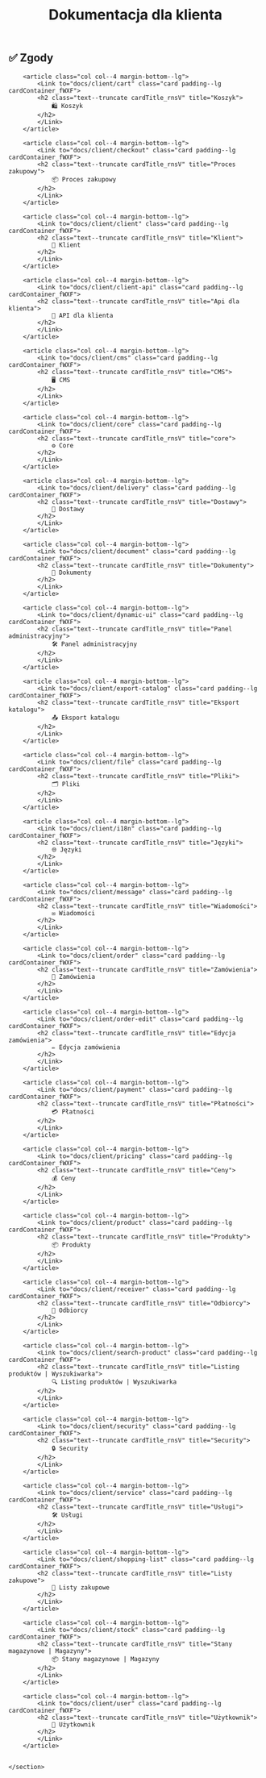 
<header>
    <h1 class="title_kItE">Dokumentacja dla klienta</h1>
</header>
<article class="margin-top--lg">
    <section class="row list_eTzJ">
        <article class="col col--4 margin-bottom--lg">
            <Link to="docs/client/agreement" class="card padding--lg cardContainer_fWXF">
            <h2 class="text--truncate cardTitle_rnsV" title="Zgody">
                ✅ Zgody
            </h2>
            </Link>
        </article>

        <article class="col col--4 margin-bottom--lg">
            <Link to="docs/client/cart" class="card padding--lg cardContainer_fWXF">
            <h2 class="text--truncate cardTitle_rnsV" title="Koszyk">
                🛍️ Koszyk
            </h2>
            </Link>
        </article>

        <article class="col col--4 margin-bottom--lg">
            <Link to="docs/client/checkout" class="card padding--lg cardContainer_fWXF">
            <h2 class="text--truncate cardTitle_rnsV" title="Proces zakupowy">
                📦 Proces zakupowy
            </h2>
            </Link>
        </article>

        <article class="col col--4 margin-bottom--lg">
            <Link to="docs/client/client" class="card padding--lg cardContainer_fWXF">
            <h2 class="text--truncate cardTitle_rnsV" title="Klient">
                👤 Klient
            </h2>
            </Link>
        </article>

        <article class="col col--4 margin-bottom--lg">
            <Link to="docs/client/client-api" class="card padding--lg cardContainer_fWXF">
            <h2 class="text--truncate cardTitle_rnsV" title="Api dla klienta">
                🔌 API dla klienta
            </h2>
            </Link>
        </article>

        <article class="col col--4 margin-bottom--lg">
            <Link to="docs/client/cms" class="card padding--lg cardContainer_fWXF">
            <h2 class="text--truncate cardTitle_rnsV" title="CMS">
                🖥️ CMS
            </h2>
            </Link>
        </article>

        <article class="col col--4 margin-bottom--lg">
            <Link to="docs/client/core" class="card padding--lg cardContainer_fWXF">
            <h2 class="text--truncate cardTitle_rnsV" title="core">
                ⚙️ Core
            </h2>
            </Link>
        </article>

        <article class="col col--4 margin-bottom--lg">
            <Link to="docs/client/delivery" class="card padding--lg cardContainer_fWXF">
            <h2 class="text--truncate cardTitle_rnsV" title="Dostawy">
                🚚 Dostawy
            </h2>
            </Link>
        </article>

        <article class="col col--4 margin-bottom--lg">
            <Link to="docs/client/document" class="card padding--lg cardContainer_fWXF">
            <h2 class="text--truncate cardTitle_rnsV" title="Dokumenty">
                📄 Dokumenty
            </h2>
            </Link>
        </article>

        <article class="col col--4 margin-bottom--lg">
            <Link to="docs/client/dynamic-ui" class="card padding--lg cardContainer_fWXF">
            <h2 class="text--truncate cardTitle_rnsV" title="Panel administracyjny">
                🛠️ Panel administracyjny
            </h2>
            </Link>
        </article>

        <article class="col col--4 margin-bottom--lg">
            <Link to="docs/client/export-catalog" class="card padding--lg cardContainer_fWXF">
            <h2 class="text--truncate cardTitle_rnsV" title="Eksport katalogu">
                📤 Eksport katalogu
            </h2>
            </Link>
        </article>

        <article class="col col--4 margin-bottom--lg">
            <Link to="docs/client/file" class="card padding--lg cardContainer_fWXF">
            <h2 class="text--truncate cardTitle_rnsV" title="Pliki">
                🗂️ Pliki
            </h2>
            </Link>
        </article>

        <article class="col col--4 margin-bottom--lg">
            <Link to="docs/client/i18n" class="card padding--lg cardContainer_fWXF">
            <h2 class="text--truncate cardTitle_rnsV" title="Języki">
                🌐 Języki
            </h2>
            </Link>
        </article>

        <article class="col col--4 margin-bottom--lg">
            <Link to="docs/client/message" class="card padding--lg cardContainer_fWXF">
            <h2 class="text--truncate cardTitle_rnsV" title="Wiadomości">
                ✉️ Wiadomości
            </h2>
            </Link>
        </article>

        <article class="col col--4 margin-bottom--lg">
            <Link to="docs/client/order" class="card padding--lg cardContainer_fWXF">
            <h2 class="text--truncate cardTitle_rnsV" title="Zamówienia">
                🛒 Zamówienia
            </h2>
            </Link>
        </article>

        <article class="col col--4 margin-bottom--lg">
            <Link to="docs/client/order-edit" class="card padding--lg cardContainer_fWXF">
            <h2 class="text--truncate cardTitle_rnsV" title="Edycja zamówienia">
                ✏️ Edycja zamówienia
            </h2>
            </Link>
        </article>

        <article class="col col--4 margin-bottom--lg">
            <Link to="docs/client/payment" class="card padding--lg cardContainer_fWXF">
            <h2 class="text--truncate cardTitle_rnsV" title="Płatności">
                💳 Płatności
            </h2>
            </Link>
        </article>

        <article class="col col--4 margin-bottom--lg">
            <Link to="docs/client/pricing" class="card padding--lg cardContainer_fWXF">
            <h2 class="text--truncate cardTitle_rnsV" title="Ceny">
                💰 Ceny
            </h2>
            </Link>
        </article>

        <article class="col col--4 margin-bottom--lg">
            <Link to="docs/client/product" class="card padding--lg cardContainer_fWXF">
            <h2 class="text--truncate cardTitle_rnsV" title="Produkty">
                📦 Produkty
            </h2>
            </Link>
        </article>

        <article class="col col--4 margin-bottom--lg">
            <Link to="docs/client/receiver" class="card padding--lg cardContainer_fWXF">
            <h2 class="text--truncate cardTitle_rnsV" title="Odbiorcy">
                🎁 Odbiorcy
            </h2>
            </Link>
        </article>

        <article class="col col--4 margin-bottom--lg">
            <Link to="docs/client/search-product" class="card padding--lg cardContainer_fWXF">
            <h2 class="text--truncate cardTitle_rnsV" title="Listing produktów | Wyszukiwarka">
                🔍 Listing produktów | Wyszukiwarka
            </h2>
            </Link>
        </article>

        <article class="col col--4 margin-bottom--lg">
            <Link to="docs/client/security" class="card padding--lg cardContainer_fWXF">
            <h2 class="text--truncate cardTitle_rnsV" title="Security">
                🔒 Security
            </h2>
            </Link>
        </article>

        <article class="col col--4 margin-bottom--lg">
            <Link to="docs/client/service" class="card padding--lg cardContainer_fWXF">
            <h2 class="text--truncate cardTitle_rnsV" title="Usługi">
                🛠️ Usługi
            </h2>
            </Link>
        </article>

        <article class="col col--4 margin-bottom--lg">
            <Link to="docs/client/shopping-list" class="card padding--lg cardContainer_fWXF">
            <h2 class="text--truncate cardTitle_rnsV" title="Listy zakupowe">
                📝 Listy zakupowe
            </h2>
            </Link>
        </article>

        <article class="col col--4 margin-bottom--lg">
            <Link to="docs/client/stock" class="card padding--lg cardContainer_fWXF">
            <h2 class="text--truncate cardTitle_rnsV" title="Stany magazynowe | Magazyny">
                📦 Stany magazynowe | Magazyny
            </h2>
            </Link>
        </article>

        <article class="col col--4 margin-bottom--lg">
            <Link to="docs/client/user" class="card padding--lg cardContainer_fWXF">
            <h2 class="text--truncate cardTitle_rnsV" title="Użytkownik">
                👤 Użytkownik
            </h2>
            </Link>
        </article>


    </section>
</article>